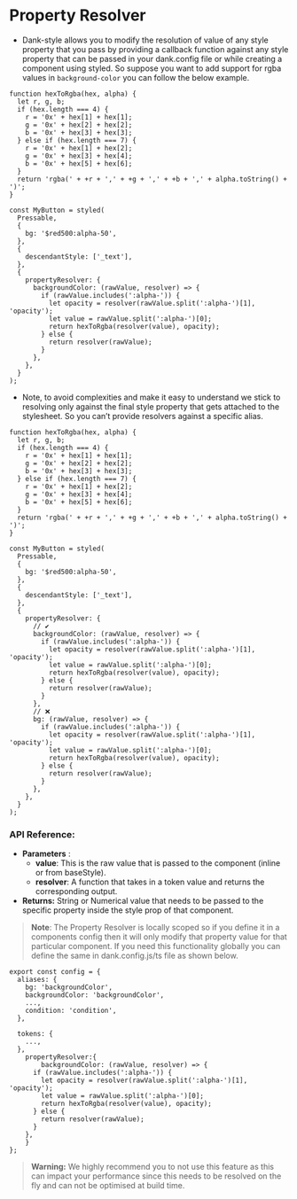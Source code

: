 
<Meta title="api/Property Resolver" />

# Property Resolver

- Dank-style allows you to modify the resolution of value of any style property that you pass by providing a callback function against any style property that can be passed in your dank.config file or while creating a component using styled. So suppose you want to add support for rgba values in `background-color` you can follow the below example.

```tsx
function hexToRgba(hex, alpha) {
  let r, g, b;
  if (hex.length === 4) {
    r = '0x' + hex[1] + hex[1];
    g = '0x' + hex[2] + hex[2];
    b = '0x' + hex[3] + hex[3];
  } else if (hex.length === 7) {
    r = '0x' + hex[1] + hex[2];
    g = '0x' + hex[3] + hex[4];
    b = '0x' + hex[5] + hex[6];
  }
  return 'rgba(' + +r + ',' + +g + ',' + +b + ',' + alpha.toString() + ')';
}

const MyButton = styled(
  Pressable,
  {
    bg: '$red500:alpha-50',
  },
  {
    descendantStyle: ['_text'],
  },
  {
    propertyResolver: {
      backgroundColor: (rawValue, resolver) => {
        if (rawValue.includes(':alpha-')) {
          let opacity = resolver(rawValue.split(':alpha-')[1], 'opacity');
          let value = rawValue.split(':alpha-')[0];
          return hexToRgba(resolver(value), opacity);
        } else {
          return resolver(rawValue);
        }
      },
    },
  }
);
```

- Note, to avoid complexities and make it easy to understand we stick to resolving only against the final style property that gets attached to the stylesheet. So you can’t provide resolvers against a specific alias.

```tsx
function hexToRgba(hex, alpha) {
  let r, g, b;
  if (hex.length === 4) {
    r = '0x' + hex[1] + hex[1];
    g = '0x' + hex[2] + hex[2];
    b = '0x' + hex[3] + hex[3];
  } else if (hex.length === 7) {
    r = '0x' + hex[1] + hex[2];
    g = '0x' + hex[3] + hex[4];
    b = '0x' + hex[5] + hex[6];
  }
  return 'rgba(' + +r + ',' + +g + ',' + +b + ',' + alpha.toString() + ')';
}

const MyButton = styled(
  Pressable,
  {
    bg: '$red500:alpha-50',
  },
  {
    descendantStyle: ['_text'],
  },
  {
    propertyResolver: {
      // ✔️
      backgroundColor: (rawValue, resolver) => {
        if (rawValue.includes(':alpha-')) {
          let opacity = resolver(rawValue.split(':alpha-')[1], 'opacity');
          let value = rawValue.split(':alpha-')[0];
          return hexToRgba(resolver(value), opacity);
        } else {
          return resolver(rawValue);
        }
      },
      // ❌
      bg: (rawValue, resolver) => {
        if (rawValue.includes(':alpha-')) {
          let opacity = resolver(rawValue.split(':alpha-')[1], 'opacity');
          let value = rawValue.split(':alpha-')[0];
          return hexToRgba(resolver(value), opacity);
        } else {
          return resolver(rawValue);
        }
      },
    },
  }
);
```

### API Reference:

- **Parameters** :
  - **value**: This is the raw value that is passed to the component (inline or from baseStyle).
  - **resolver**: A function that takes in a token value and returns the corresponding output.
- **Returns:** String or Numerical value that needs to be passed to the specific property inside the style prop of that component.

> **Note**: The Property Resolver is locally scoped so if you define it in a components config then it will only modify that property value for that particular component. If you need this functionality globally you can define the same in dank.config.js/ts file as shown below.

```tsx
export const config = {
  aliases: {
    bg: 'backgroundColor',
    backgroundColor: 'backgroundColor',
    ...,
    condition: 'condition',
  },

  tokens: {
    ...,
  },
	propertyResolver:{
		backgroundColor: (rawValue, resolver) => {
      if (rawValue.includes(':alpha-')) {
        let opacity = resolver(rawValue.split(':alpha-')[1], 'opacity');
        let value = rawValue.split(':alpha-')[0];
        return hexToRgba(resolver(value), opacity);
      } else {
        return resolver(rawValue);
      }
    },
	}
};
```

> **Warning:** We highly recommend you to not use this feature as this can impact your performance since this needs to be resolved on the fly and can not be optimised at build time.
